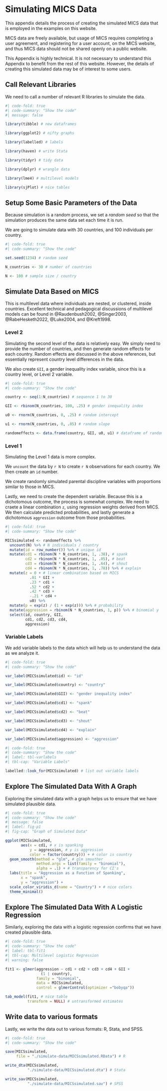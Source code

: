 # Simulating MICS Data

This appendix details the process of creating the simulated MICS data that is employed in the examples on this website. 

MICS data are freely available, but usage of MICS requires completing a user agreement, and registering for a user account, on the MICS website, and thus MICS data should not be shared openly on a public website. 

This Appendix is highly technical. It is not necessary to understand this Appendix to benefit from the rest of this website. However, the details of creating this simulated data may be of interest to some users. 

## Call Relevant Libraries

We need to call a number of relevant R libraries to simulate the data.

```r
#| code-fold: true
#| code-summary: "Show the code"
#| message: false

library(tibble) # new dataframes

library(ggplot2) # nifty graphs

library(labelled) # labels

library(haven) # write Stata

library(tidyr) # tidy data

library(dplyr) # wrangle data

library(lme4) # multilevel models

library(sjPlot) # nice tables

```

## Setup Some Basic Parameters of the Data

Because simulation is a random process, we set a *random seed* so that the simulation produces the same data set each time it is run.

We are going to simulate data with 30 countries, and 100 individuals per country.

```r
#| code-fold: true
#| code-summary: "Show the code"

set.seed(1234) # random seed

N_countries <- 30 # number of countries

N <- 100 # sample size / country

```

## Simulate Data Based on MICS

This is multilevel data where individuals are nested, or clustered, inside countries. Excellent technical and pedagogical discussions of multilevel models can be found in @Raudenbush2002, @Singer2003, @RabeHesketh2022, @Luke2004, and @Kreft1998.

### Level 2

Simulating the second level of the data is relatively easy. We simply need to provide the number of countries, and then generate random effects for each country. Random effects are discussed in the above references, but essentially represent country level differences in the data.

We also create `GII`, a gender inequality index variable, since this is a country level, or Level 2 variable. 

```r
#| code-fold: true
#| code-summary: "Show the code"

country <- seq(1:N_countries) # sequence 1 to 30

GII <- rbinom(N_countries, 100, .25) # gender inequality index

u0 <- rnorm(N_countries, 0, .25) # random intercept

u1 <- rnorm(N_countries, 0, .05) # random slope

randomeffects <- data.frame(country, GII, u0, u1) # dataframe of random effects

```

### Level 1

Simulating the Level 1 data is more complex. 

We `uncount` the data by `r N` to create `r N` observations for each country. We then create an `id` number. 

We create randomly simulated parental discipline variables with proportions similar to those in MICS. 

Lastly, we need to create the dependent variable. Because this is a dichotomous outcome, the process is somewhat complex. We need to craete a linear combination `z`, using regression weights derived from MICS. We then calculate predicted probabilities, and lastly generate a dichotomous `aggression` outcome from those probabilities. 

```r
#| code-fold: true
#| code-summary: "Show the code"

MICSsimulated <- randomeffects %>% 
  uncount(N) %>% # N individuals / country
  mutate(id = row_number()) %>% # unique id
  mutate(cd1 = rbinom(N * N_countries, 1, .38), # spank
         cd2 = rbinom(N * N_countries, 1, .05), # beat
         cd3 = rbinom(N * N_countries, 1, .64), # shout
         cd4 = rbinom(N * N_countries, 1, .78)) %>% # explain
  mutate(z = 0 + # linear combination based on MICS
           .01 * GII +
           .23 * cd1 +
           .52 * cd2 +
           .42 * cd3 +
           -.21 * cd4 + 
           u0) %>%
  mutate(p = exp(z) / (1 + exp(z))) %>% # probability
  mutate(aggression = rbinom(N * N_countries, 1, p)) %>% # binomial y
  select(id, country, GII,
         cd1, cd2, cd3, cd4, 
         aggression)

```

### Variable Labels

We add variable labels to the data which will help us to understand the data as we analyze it.

```r
#| code-fold: true
#| code-summary: "Show the code"

var_label(MICSsimulated$id) <- "id"

var_label(MICSsimulated$country) <- "country"

var_label(MICSsimulated$GII) <- "gender inequality index"

var_label(MICSsimulated$cd1) <- "spank"

var_label(MICSsimulated$cd2) <- "beat"

var_label(MICSsimulated$cd3) <- "shout"

var_label(MICSsimulated$cd4) <- "explain"

var_label(MICSsimulated$aggression) <- "aggression"

```

```r
#| code-fold: true
#| code-summary: "Show the code"
#| label: tbl-varlabels
#| tbl-cap: "Variable Labels"

labelled::look_for(MICSsimulated) # list out variable labels

```

## Explore The Simulated Data With A Graph

Exploring the simulated data with a graph helps us to ensure that we have simulated plausible data. 

```r
#| code-fold: true
#| code-summary: "Show the code"
#| message: false
#| label: fig-p1
#| fig-cap: "Graph of Simulated Data"

ggplot(MICSsimulated,
       aes(x = cd1, # x is spanking
           y = aggression, # y is aggression
           color = factor(country))) + # color is country
  geom_smooth(method = "glm", # glm smoother
              method.args = list(family = "binomial"),
              alpha = .1) + # transparency for CI's
  labs(title = "Aggression as a Function of Spanking",
       x = "spank",
       y = "aggression") +
  scale_color_viridis_d(name = "Country") + # nice colors
  theme_minimal()

```

## Explore The Simulated Data With A Logistic Regression 

Similarly, exploring the data with a logistic regression confirms that we have created plausible data. 

```r
#| code-fold: true
#| code-summary: "Show the code"
#| label: tbl-fit1
#| tbl-cap: Multilevel Logistic Regression
#| warning: false

fit1 <- glmer(aggression ~ cd1 + cd2 + cd3 + cd4 + GII +
                (1 | country), 
              family = "binomial",
              data = MICSsimulated,
              control = glmerControl(optimizer ="bobyqa"))

tab_model(fit1, # nice table
          transform = NULL) # untransformed estimates

```

## Write data to various formats

Lastly, we write the data out to various formats: R, Stata, and SPSS.

```r
#| code-fold: true
#| code-summary: "Show the code"

save(MICSsimulated, 
     file = "./simulate-data/MICSsimulated.RData") # R

write_dta(MICSsimulated, 
          "./simulate-data/MICSsimulated.dta") # Stata

write_sav(MICSsimulated, 
          "./simulate-data/MICSsimulated.sav") # SPSS

```




